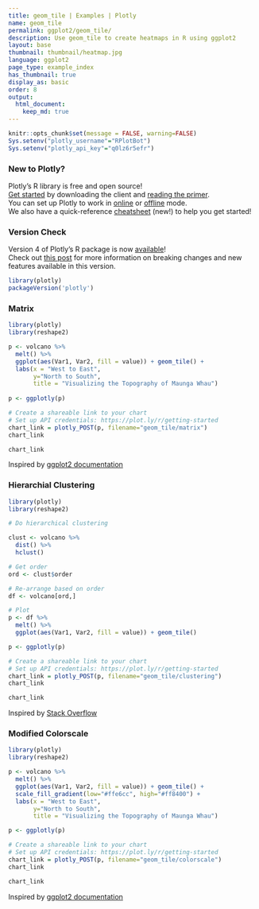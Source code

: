 ```yaml
---
title: geom_tile | Examples | Plotly
name: geom_tile
permalink: ggplot2/geom_tile/
description: Use geom_tile to create heatmaps in R using ggplot2
layout: base
thumbnail: thumbnail/heatmap.jpg
language: ggplot2
page_type: example_index
has_thumbnail: true
display_as: basic
order: 8
output:
  html_document:
    keep_md: true
---
```


```r
knitr::opts_chunk$set(message = FALSE, warning=FALSE)
Sys.setenv("plotly_username"="RPlotBot")
Sys.setenv("plotly_api_key"="q0lz6r5efr")
```

### New to Plotly?

Plotly's R library is free and open source!<br>
[Get started](https://plot.ly/r/getting-started/) by downloading the client and [reading the primer](https://plot.ly/r/getting-started/).<br>
You can set up Plotly to work in [online](https://plot.ly/r/getting-started/#hosting-graphs-in-your-online-plotly-account) or [offline](https://plot.ly/r/offline/) mode.<br>
We also have a quick-reference [cheatsheet](https://images.plot.ly/plotly-documentation/images/r_cheat_sheet.pdf) (new!) to help you get started!

### Version Check

Version 4 of Plotly's R package is now [available](https://plot.ly/r/getting-started/#installation)!<br>
Check out [this post](http://moderndata.plot.ly/upgrading-to-plotly-4-0-and-above/) for more information on breaking changes and new features available in this version.

```r
library(plotly)
packageVersion('plotly')
```

### Matrix

```r
library(plotly)
library(reshape2)

p <- volcano %>%
  melt() %>% 
  ggplot(aes(Var1, Var2, fill = value)) + geom_tile() +
  labs(x = "West to East",
       y="North to South",
       title = "Visualizing the Topography of Maunga Whau")
  
p <- ggplotly(p)

# Create a shareable link to your chart
# Set up API credentials: https://plot.ly/r/getting-started
chart_link = plotly_POST(p, filename="geom_tile/matrix")
chart_link
```

``` r
chart_link
```
Inspired by <a href="http://docs.ggplot2.org/current/">ggplot2 documentation</a>

### Hierarchial Clustering

```r
library(plotly)
library(reshape2)

# Do hierarchical clustering

clust <- volcano %>% 
  dist() %>% 
  hclust()

# Get order
ord <- clust$order

# Re-arrange based on order
df <- volcano[ord,]

# Plot
p <- df %>%
  melt() %>% 
  ggplot(aes(Var1, Var2, fill = value)) + geom_tile()

p <- ggplotly(p)

# Create a shareable link to your chart
# Set up API credentials: https://plot.ly/r/getting-started
chart_link = plotly_POST(p, filename="geom_tile/clustering")
chart_link
```

``` r
chart_link
```
Inspired by <a href="http://stackoverflow.com/questions/25528059/cluster-data-in-heat-map-in-r-ggplot">Stack Overflow</a>

### Modified Colorscale

```r
library(plotly)
library(reshape2)

p <- volcano %>%
  melt() %>% 
  ggplot(aes(Var1, Var2, fill = value)) + geom_tile() +
  scale_fill_gradient(low="#ffe6cc", high="#ff8400") +
  labs(x = "West to East",
       y="North to South",
       title = "Visualizing the Topography of Maunga Whau")

p <- ggplotly(p)

# Create a shareable link to your chart
# Set up API credentials: https://plot.ly/r/getting-started
chart_link = plotly_POST(p, filename="geom_tile/colorscale")
chart_link
```

``` r
chart_link
```
Inspired by <a href="http://docs.ggplot2.org/current/">ggplot2 documentation</a>
